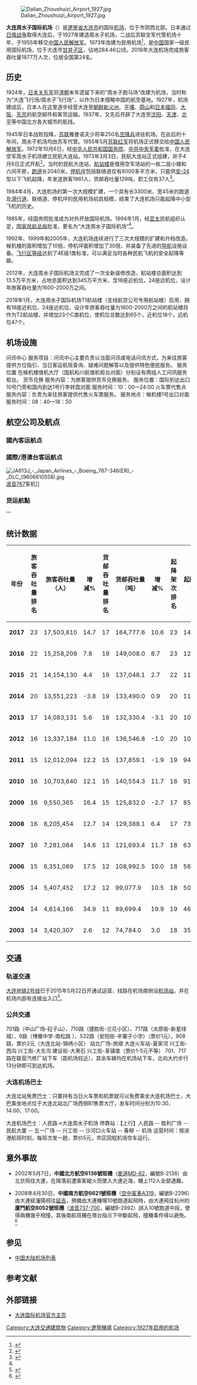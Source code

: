 {{Infobox airport
| name          = 大連周水子國際機場
| nativename    = Dalian International Airport
| logo          = DALIAN_INTERNATIONAL_AIRPORT.jpg
| image         = Dalian Airport.jpg
| type          = 民用
| owner-oper    = 大连国际机场集团有限公司
| hub           = {{flagicon|CHN}} [[大连航空|大连航空]]
| focus_city    = {{flagicon|CHN}} [[中国南方航空|中国南方航空]]<br />{{flagicon|CHN}} [[海南航空|海南航空]]<br />{{flagicon|CHN}} [[天津航空|天津航空]]
| opened        = 1982年
| city-served   = [[辽宁省|辽宁省]][[大连市|大连市]]
| location      = {{CHN}}辽宁省大连市[[甘井子区|甘井子区]]
| distance_to_city = 
| elevation-m   = 33
| coordinates   = {{coord|38|57|56|N|121|32|18|E|type:airport|display=it}}
| pushpin_map   = China
| pushpin_label = DLC/ZYTL
| pushpin_map_caption = 機場在中國位置
| pushpin_mapsize = 250
| IATA          = DLC
| ICAO          = ZYTL
| image_map_caption = 机场平面图
| image_map     = File:ZYTL-1.pdf
| website       = {{URL|http://www.dlairport.com/}}
| r1-number     = 10/28
| r1-length-f   = 10,827
| r1-length-m   = 3,300
| r1-surface    = 混凝土
| stat-year     = 2016
| stat1-header  = 乘客量（人）
| stat1-data    = 15258209
| stat2-data    = 127680
| stat2-header  = 起降架次（次）
}}
{{Infobox border port
| name                     = 大连空运口岸
| photo                    = 
| country                  = {{PRC}}
| location                 = [[辽宁省|辽宁省]][[大连市|大连市]][[甘井子区|甘井子区]]
| type                     = 国家一类航空口岸
| border_guard             = 辽宁出入境边防检查总站<br />大连周水子出入境边防检查站
| customs                  = [[大连海关|大连海关]]
| opened                   = 1985年
| stat_import-export_value = 
| stat_passenger           = 156.40万人
| stat_cargo               = 3.50万吨
| stat_vehicle             = 
| stat_year                = 2016<ref name="口岸年鉴2017">{{cite book |author1=国家口岸管理办公室 |author2=中国口岸协会 |title=《中国口岸年鉴2017》 |location=[[北京市|北京]] |publisher=[[中国海关出版社|中国海关出版社]] |date=2017年12月 |page=148 |isbn=978-7-5175-0240-1}}</ref>
}}
[[File:Dalian_Zhoushuizi_Airport_1927.jpg|thumb]]

'''大连周水子国际机场'''（{{airport codes|DLC|ZYTL}}）是[[遼寧省|遼寧省]][[大连市|大连市]]的国际[[机场|机场]]，位于市郊西北部。日本通过[[日俄战争|日俄战争]]取得大连后，于1927年建造周水子机场，二战后苏联空军代管机场十年，于1955年移交[[中国人民解放军|中国人民解放军]]。1973年改建为民用机场<ref name=xinhua>{{cite web |url=http://news.xinhuanet.com/air/2015-01/19/c_127398235.htm |title=大连周水子机场“前世今生” 跑马场到国际机场 |date=2015-01-19 |publisher=中国民航网 |access-date=2016-01-29 |archive-date=2017-01-10 |archive-url=https://web.archive.org/web/20170110031623/http://news.xinhuanet.com/air/2015-01/19/c_127398235.htm }}</ref>，是[[中国|中国]]国家一级民用国际机场，位于大连市[[甘井子区|甘井子区]]，佔地284.46公顷。2018年大连机场完成旅客吞吐量1877万人次，位居全国第24名。

== 历史 ==
1924年，[[日本关东军|日本关东军]]将[[清朝|清朝]]末年遗留下来的“周水子跑马场”改建为机场，当时称为“大连飞行场/周水子飞行场”，以作为日本侵略中国的航空基地。1927年，机场建成后，日本人在这里逐步经营大连至[[朝鲜总督府|朝鲜]][[新义州|新义州]]、[[平壤|平壤]]、[[蔚山|蔚山]]和[[日本|日本]][[福冈市|福冈]]、[[大阪市|大阪]]、[[东京|东京]]的航空邮件和客货运输。1937年，又先后开辟了大连至[[沈阳|沈阳]]、[[天津|天津]]、[[北平|北平]]等中国北方各大城市的航线。

1945年日本战败投降，[[苏联|苏联]]雅曼诺夫少将率250名[[空降兵|空降兵]]进驻机场。在此后的十年间，周水子机场均由苏军代管。1955年5月[[苏联红军|苏联红军]]将机场正式移交给[[中国人民解放军|中国人民解放军]]。1972年10月6日，经[[中华人民共和国国务院|中华人民共和国国务院]]、[[中共中央军委|中共中央军委]]批准，在大连空军周水子机场建立民航大连站。1973年3月3日，民航大连站正式组建，并于4月6日正式开航<ref name="dla">{{cite web |title=大连机场简介 |url=https://www.dlairport.com/jcjj.html |publisher=大连国际机场 |accessdate=2022-04-03 |archive-date=2022-01-20 |archive-url=https://web.archive.org/web/20220120101302/https://www.dlairport.com/jcjj.html }}</ref>。当时的民航大连站，[[航站楼|航站楼]]是借用空军场站的一栋二层小楼和六间平房，[[跑道|跑道]]长2040米，[[停机坪|停机坪]]包括联络道仅有8000多平方米，只能供[[安-24|安-24]]型以下飞机起降，年发送旅客1961人，货邮吞吐量129吨，职工仅有37人<ref>{{cite web|title=大连周水子机场“前世今生” 跑马场到国际机场|url=http://news.xinhuanet.com/air/2015-01/19/c_127398235.htm|publisher=新华网|date=2015-01-19|access-date=2016-01-29|archive-date=2017-01-10|archive-url=https://web.archive.org/web/20170110031623/http://news.xinhuanet.com/air/2015-01/19/c_127398235.htm}}</ref>。

1984年4月，大连机场的第一次大规模扩建，一个具有长3300米、宽45米的跑道及[[滑行道|滑行道]]、联络道、停机坪的民用机场初具规模，结束了大连机场只能起降中小型飞机的历史。

1985年，经国务院批准成为对外开放国际机场。1994年1月，经[[亚太|亚太]]民航组织认定，[[国家民航总局|国家民航总局]]批准，更名为“大连周水子国际机场”<ref name="dla"/>。

1992年、1999年和2005年，大连机场连续进行了三次大规模的扩建和升档改造。候机楼的面积增加了10倍，停机坪面积增加了30倍，并装备了先进的[[导航|导航]]设施设备。[[飞行区等级|飞行区等级]]达到了4E级1类标准，可以满足当时各种民航飞机的安全起降等級。

2012年，大连周水子国际机场又完成了一次全新装修改造，航站楼总面积达到13.5万平方米，占地总面积达到345万平方米，含18座近机位，24座远机位，设计年旅客吞吐量为1600-2000万之间。

2018年1月，大连周水子国际机场T1航站楼（支线航空公司专用航站楼）启用，拥有18座近机位、24座远机位、设计年旅客吞吐量为1600-2000万之间的航站楼将作为T2航站楼，并增加23个C类机位，使机位总数达到65个，近机位18个，远机位47个。

== 机场设施 ==
问讯中心
服务项目：问讯中心主要负责以当面问讯或电话问讯方式，为来往旅客提供方位指引、当日客运航班查询、疑难问题解答以及提供特色便民服务。
服务位置
在候机楼值机大厅（国航和川航值机柜台对面）分别设有两组人工问讯服务柜台。
货币兑换
服务内容：为旅客提供货币兑换服务。
服务位置：国际到达出口10号门旁和国内到达1号行李转盘对面
服务时间：10：00—24:00
火车票代售点
服务内容：负责为来往旅客提供代售火车票服务。
服务地点：候机楼1号出口对面
服务时间：08：40—18：50

==航空公司及航点==
=== 國內客运航点 ===
{{Airport-dest-list
| {{nowrap|{{flagicon|CHN}} [[中國南方航空|中國南方航空]]}}|[[北京首都国际机场|北京/首都]]、[[天津滨海国际机场|天津]]、[[石家庄正定国际机场|石家庄]]、[[太原武宿机场|太原]]、[[延吉朝阳川机场|延吉]]、[[齐齐哈尔三家子机场|齐齐哈尔]]、[[大庆萨尔图机场|大庆]]、[[牡丹江海浪机场|牡丹江]]、[[上海浦东国际机场|上海/浦东]]、[[南京禄口国际机场|南京]]、 [[杭州萧山国际机场|杭州]]、 [[宁波栎社国际机场|宁波]]、 [[厦门高崎国际机场|厦门]]、[[南昌昌北国际机场|南昌]]、[[济南遥墙国际机场|济南]]、[[青岛胶东国际机场|青岛]]、[[郑州新郑机场|郑州]]、[[武汉天河国际机场|武汉]]、 [[长沙黄花国际机场|长沙]]、[[广州白云国际机场|广州]]、[[深圳宝安国际机场|深圳]]、[[梅县长岗岌机场|梅州]]、[[珠海金湾机场|珠海]]、[[海口美兰国际机场|海口]]、[[三亚凤凰国际机场|三亚]]、[[重庆江北国际机场|重庆]]、 [[成都双流国际机场|成都/双流]]、[[贵阳龙洞堡国际机场|贵阳]]、[[昆明长水国际机场|昆明]]、[[西安咸阳国际机场|西安]]、 [[兰州中川国际机场|兰州]]、[[西宁曹家堡机场|西宁]]、 [[银川河东国际机场|银川]]
| {{flagicon|CHN}} [[中国國際航空|中国國際航空]]|[[北京首都国际机场|北京/首都]]、[[天津滨海国际机场|天津]]、[[运城机场|运城]]、[[上海浦东国际机场|上海/浦东]]、[[南京禄口国际机场|南京]]、[[杭州萧山国际机场|杭州]]、[[青岛胶东国际机场|青岛]]、[[郑州新郑机场|郑州]]、[[长沙黄花国际机场|长沙]]、[[广州白云国际机场|广州]]、[[深圳宝安国际机场|深圳]]、 [[成都双流国际机场|成都/双流]]、[[成都天府国际机场|成都/天府]]、[[昆明长水国际机场|昆明]]、[[西安咸阳国际机场|西安]]、[[桂林两江国际机场|桂林]]、[[银川河东国际机场|银川]]
| {{flagicon|CHN}} [[中国东方航空|中国东方航空]]| [[北京首都国际机场|北京/首都]]、[[常州奔牛国际机场|常州]]、[[朝阳机场|朝阳]]、[[重庆江北国际机场|重庆]]、[[福州长乐国际机场|福州]]、[[哈尔滨太平国际机场|哈尔滨]]、[[汉中城固机场|汉中]]、[[呼伦贝尔海拉尔机场|海拉尔]]、[[淮安涟水机场|淮安]]、[[昆明长水国际机场|昆明]]、[[洛阳北郊机场|洛阳]]、[[南京禄口国际机场|南京]]、[[南宁吴圩国际机场|南宁]]、[[宁波栎社国际机场|宁波]]、[[青岛胶东国际机场|青岛]]、[[三亚凤凰国际机场|三亚]]、[[上海浦东国际机场|上海/浦东]]、[[无锡硕放机场|无锡/蘇州]]、[[西安咸阳国际机场|西安]]、[[厦门高崎国际机场|厦门]]、[[伊春林都机场|伊春]]、[[郑州新郑机场|郑州]]、[[昆明长水国际机场|昆明]]（經停[[黃山屯溪國際機場|黃山]]）
| {{flagicon|CHN}} [[海南航空|海南航空]]|[[北京首都国际机场|北京/首都]]、[[天津滨海国际机场|天津]]、[[太原武宿机场|太原]]、[[佳木斯东郊机场|佳木斯]]、[[上海浦东国际机场|上海/浦东]]、 [[南京禄口国际机场|南京]]、[[福州长乐国际机场|福州]]、[[潍坊机场|潍坊]]、[[郑州新郑机场|郑州]]、[[武汉天河国际机场|武汉]]、[[长沙黄花国际机场|长沙]]、[[广州白云国际机场|广州]]、[[深圳宝安国际机场|深圳]]、[[珠海金湾机场|珠海]]、[[贵阳龙洞堡国际机场|贵阳]]、[[西安咸阳国际机场|西安]]、[[兰州中川国际机场|兰州]]、[[银川河东国际机场|银川]]
| {{flagicon|CHN}} [[厦门航空|厦门航空]]|[[天津滨海国际机场|天津]]、[[上海浦东国际机场|上海/浦东]]、[[南京禄口国际机场|南京]]、[[杭州萧山国际机场|杭州]]、[[宁波栎社国际机场|宁波]]、[[福州长乐国际机场|福州]]、[[厦门高崎国际机场|厦门]]（經停[[杭州蕭山國際機場|杭州]]/[[淮安涟水国际机场|淮安]]）、[[泉州晋江国际机场|泉州]]、[[济南遥墙国际机场|济南]]、[[青岛胶东国际机场|青岛]]、[[长沙黄花国际机场|长沙]]、[[西宁曹家堡机场|西宁]]、[[银川河东国际机场|银川]]
| {{flagicon|CHN}} [[深圳航空|深圳航空]]| [[无锡硕放机场|无锡/蘇州]]、[[南京禄口国际机场|南京]]、[[扬州泰州国际机场|扬州]]、[[南通兴东国际机场|南通]]、[[福州长乐国际机场|福州]]、[[济南遥墙国际机场|济南]]、[[郑州新郑机场|郑州]]、[[长沙黄花国际机场|长沙]]、[[广州白云国际机场|广州]]、[[深圳宝安国际机场|深圳]]、[[南宁吴圩国际机场|南宁]]、[[重庆江北国际机场|重庆]]、[[昆明长水国际机场|昆明]]、[[贵阳龙洞堡国际机场|贵阳]]
| {{flagicon|CHN}} [[天津航空|天津航空]]|[[天津滨海国际机场|天津]]、[[呼和浩特白塔国际机场|呼和浩特]]、[[包头机场|包头]]、[[杭州萧山国际机场|杭州]]、[[赤峰玉龙机场|赤峰]]、 [[上海浦东国际机场|上海/浦东]]、[[南京禄口国际机场|南京]]、[[温州龙湾国际机场|温州]]、[[青岛胶东国际机场|青岛]]、[[烟台蓬萊國際机场|烟台]]、[[威海大水泊国际机场|威海]]、[[临沂机场|临沂]]、 [[西安咸阳国际机场|西安]]、[[呼伦贝尔海拉尔机场|海拉尔]]
| {{flagicon|CHN}} [[春秋航空|春秋航空]]|[[洛阳北郊机场|洛阳]]、[[上海浦东国际机场|上海/浦东]]、[[石家庄正定国际机场|石家庄]]、[[常州奔牛国际机场|常州]]
| {{flagicon|CHN}} [[山东航空|山东航空]]|[[盐城南洋机场|盐城]]、[[杭州萧山国际机场|杭州]]、[[温州龙湾国际机场|温州]]、[[厦门高崎国际机场|厦门]]（經停[[杭州蕭山國際機場|杭州]]）、[[济南遥墙国际机场|济南]]、[[青岛胶东国际机场|青岛]]、 [[南宁吴圩国际机场|南宁]]、[[重庆江北国际机场|重庆]]、[[贵阳龙洞堡国际机场|贵阳]]
| {{flagicon|CHN}} [[华夏航空|华夏航空]]|[[天津滨海国际机场|天津]]、[[呼和浩特白塔国际机场|呼和浩特]]、[[包头机场|包头]]、[[杭州萧山国际机场|杭州]]、[[东营胜利机场|东营]]、[[济宁曲阜机场|济宁]]、[[威海大水泊国际机场|威海]]、[[南阳机场|南阳]]、[[重庆江北国际机场|重庆]]、[[西安咸阳国际机场|西安]]、[[兰州中川国际机场|兰州]]、[[西宁曹家堡机场|西宁]]、[[乌鲁木齐地窝堡国际机场|乌鲁木齐]]、[[鸡西兴凯湖机场|鸡西]]
| {{flagicon|CHN}} [[上海航空|上海航空]]|[[上海浦东国际机场|上海/浦东]]、[[日照山字河机场|日照]]
| {{flagicon|CHN}} [[吉祥航空|吉祥航空]]|[[上海浦东国际机场|上海/浦东]]、[[南京禄口国际机场|南京]]、[[温州龙湾国际机场|温州]]、[[张家界荷花国际机场|张家界]]、[[三亚凤凰国际机场|三亚]]
| {{flagicon|CHN}} [[瑞丽航空|瑞丽航空]]|[[太原武宿机场|太原]]、[[昆明长水国际机场|昆明]]
| {{flagicon|CHN}} [[四川航空|四川航空]]|[[徐州观音国际机场|徐州]]、[[杭州萧山国际机场|杭州]]、[[济南遥墙国际机场|济南]]、[[重庆江北国际机场|重庆]]、[[成都天府国际机场|成都/天府]]
| {{flagicon|CHN}} [[金鹏航空_(中国)|金鹏航空]]|[[连云港白塔埠机场|连云港]]
| {{flagicon|CHN}} [[东海航空|东海航空]]|[[连云港白塔埠机场|连云港]]、[[宁波栎社国际机场|宁波]]、[[郑州新郑机场|郑州]]
| {{flagicon|CHN}} [[长安航空|长安航空]]|[[连云港白塔埠机场|连云港]]
| {{flagicon|CHN}} [[长龙航空|长龙航空]]|[[杭州萧山国际机场|杭州]]、[[邯郸机场|邯郸]]
| {{flagicon|CHN}} [[首都航空|首都航空]]|[[杭州萧山国际机场|杭州]]、[[武汉天河国际机场|武汉]]、[[海口美兰国际机场|海口]]、[[三亚凤凰国际机场|三亚]]
| {{flagicon|CHN}} [[奥凯航空|奥凯航空]]|[[太原武宿机场|太原]]、[[长沙黄花国际机场|长沙]]
| {{flagicon|CHN}} [[成都航空|成都航空]]|[[济宁曲阜机场|济宁]]、[[成都天府国际机场|成都/天府]]、[[杭州萧山国际机场|杭州]]
| {{flagicon|CHN}} [[中国联合航空|中国联合航空]]|[[北京大興國際機場|北京/大興]]
| {{flagicon|CHN}} [[江西航空|江西航空]]|[[南昌昌北国际机场|南昌]]
| {{flagicon|CHN}} [[幸福航空|幸福航空]]|[[烟台蓬萊國際机场|烟台]]
| {{flagicon|CHN}} [[祥鹏航空|祥鹏航空]]|[[武汉天河国际机场|武汉]]、[[昆明长水国际机场|昆明]]
| {{flagicon|CHN}} [[桂林航空|桂林航空]]|[[桂林两江国际机场|桂林]]、[[唐山三女河机场|唐山]]
| {{flagicon|CHN}} [[九元航空|九元航空]]|[[广州白云国际机场|广州]]、[[温州龙湾国际机场|温州]]
| {{flagicon|CHN}} [[昆明航空|昆明航空]]|[[昆明长水国际机场|昆明]]、[[西安咸阳国际机场|西安]]
| {{flagicon|CHN}} [[中国飞龙专业航空|飞龙专业航空]]|[[长海大长山岛机场|长海]]
}}

=== 國際/港澳台客运航点 ===
[[File:JA613J_-_Japan_Airlines_-_Boeing_767-346(ER)_-_DLC_(9606610558).jpg|thumb]][[波音767|波音767]]客机]]
{{Airport-dest-list
| {{flagicon|JPN}} [[日本航空|日本航空]]|[[成田國際機場|東京/成田]]
|{{flagicon|KOR}} [[大韓航空|大韓航空]]|[[仁川國際機場|首爾/仁川]]
}}

=== 货运航點===
{{airport-dest-list
| {{flagicon|CHN}} [[中国邮政航空|中国邮政航空]] | 济南、南京、杭州、深圳、沈阳、天津、}首尔仁川
| {{flagicon|JPN}} [[全日空航空|全日空航空]] | 天津、大阪、东京-成田
| {{flagicon|ARE}} [[阿联酋航空|阿联酋航空]] | 迪拜（包机）
| {{flagicon|RUS}} [[安东诺夫货运航空|安东诺夫货运航空]] | 新西伯利亚（包机）
| {{flagicon|IND}} [[印度空军|印度空军]] | 昆明（包机）、德里
}}'''

==统计数据==
{| class="wikitable"
|-
! 年份 !! 旅客吞吐量排名 !! 旅客吞吐量（人） !! 增减% !! 货邮吞吐量排名 !! 货邮吞吐量（吨） !! 增减% !! 起降架次排名 !! 起降架次（次）!! 增减%
|-
|'''2017'''
|23
|17,503,810
|14.7
|17
|164,777.6
|10.6
|23
|141,428
|10.8
|-
|'''2016'''
|22
|15,258,209
|7.8
|19
|149,008.0
|8.7
|23
|127,680
|8.4
|-
| '''2015''' || 21 || 14,154,130 || 4.4 || 19 || 137,048.1 || 2.7 || 22 || 117,794 || 2.2
|-
| '''2014''' || 20 || 13,551,223 || -3.8 || 19 || 133,490.0 || 0.9 || 20 || 115,284 || 7.0
|-
| '''2013''' || 17 || 14,083,131 || 5.6 || 18 || 132,330.4 || -3.1 || 20 || 107,709 || 7.5
|-
| '''2012''' || 16 || 13,337,184 || 11.0 || 16 || 136,546.8 || -1.0 || 20 || 100,231 || 6.2
|-
| '''2011''' || 15 || 12,012,094 || 12.2 || 15 || 137,859.1 || -1.9 || 19 || 94,344 || 3.0
|-
| '''2010''' || 16 || 10,703,640 || 12.1 || 15 || 140,554.3 || 11.7 || 18 || 91,628 || 7.3
|-
| '''2009''' || 16 || 9,550,365 || 16.4 || 15 || 125,832.0 || -2.7 || 17 || 85,390 || 16.8
|-
| '''2008''' || 16 || 8,205,454 || 12.7 || 14 || 129,388.1 || 6.4 || 17 || 73,082 || 15.2
|-
| '''2007''' || 16 || 7,281,084 || 14.6 || 13 || 121,693.4 || 11.7 || 18 || 63,416 || 12.5
|-
| '''2006''' || 15 || 6,351,089 || 17.5 || 12 || 108,992.5 || 10.0 || 18 || 56,374 || 11.9
|-
|'''2005'''
|14
|5,407,452
|17.2
|12
|99,077.9
|10.5
|18
|50,387
|8.2
|-
|'''2004'''
|14
|4,614,166
|34.9
|11
|89,699.4
|19.9
|19
|46,554
|32.1
|-
|'''2003'''
|14
|3,420,307
|2.6
|12
|74,784.0
|3.0
|18
|35,248
| -6.1
|}
{{机场统计|iata=DLC|titre=大连周水子国际机场年客运量}}

==交通==
===轨道交通===
[[大连地铁2号线|大连地铁2号线]]已于2015年5月22日开通试运营，线路在机场南侧设[[机场站_(大连市)|机场站]]，并在机场内部有连接出入口<ref>{{cite web | url=http://www.daliandaily.com.cn/newsdl/content/2011-12/15/content_225730.htm | title=地铁预计2014年开通 | publisher=大连新闻网 | date=2011-12-15 | accessdate=2012-01-05 | deadurl=yes | archiveurl=https://web.archive.org/web/20120110144333/http://www.daliandaily.com.cn/newsdl/content/2011-12/15/content_225730.htm | archivedate=2012-01-10 }}</ref>。

===公共交通===
701路（中山广场-砬子山）、710路（捷胜街-兰花小区）、717路（太原街-新星绿城）、9路（博雅中学-南松路 ）、532路（安阳街-辛寨子小学）（票价1元），908路，票价2元（大连北站-锦绣小区）
站北广场-旅顺  大连火车站-夏家河 兴工街-西沟 兴工街-大东沟  建设街-大黑石  兴工街-革镇堡（票价1-5元不等）
701、717路在联营汽修厂站下车（距机场较近），其余车辆均在机场站下车，北向大约步行13分钟即可到达机场。
===大连机场巴士===
大连北站免费巴士：只要持有当日火车票和机票就可以免费乘坐大连机场巴士，大巴乘坐地点位于大连北站北广场西侧B1售票大厅，发车时间分别为10:30、14:00、17:00。

大连机场巴士：人民路→大连周水子机场 停靠站：【上行】人民路 -- 胜利广场 -- 民航大厦 -- 五一广场 -- 兴工街 -- 沙河口火车站 -- 春柳 -- 机场    运营时间：按进港航班时刻，每班次发一趟，票价5元，市区回程机场空车运行。

==意外事故==
{{main|中国北方航空6136号班机空难}}
*2002年5月7日，'''中國北方航空6136號班機'''（[[麥道MD-80|麥道MD-82]]，編號B-2138）由北京飛往大連，在降落前遭乘客縱火而墜入大連近海，機上112人全部遇難。
{{main|2008年大连机场跑道入侵事故}}
*2008年4月30日，'''中國南方航空6621號班機'''（[[空中客车A320|空中客車A319]]，編號B-2296）由大連經瀋陽飛往[[延吉|延吉]]，預備由大連機場10號跑道起飛時，由大連飛往杭州的'''廈門航空8052號班機'''（[[波音737|波音737-700]]，編號B-2992）誤入10號跑道中段，使得兩機幾乎相撞，其後南航班機在塔台指示下中斷起飛，撞機事件得以避免。<ref>{{cite news|url=http://news.cctv.com/china/20080505/105965.shtml|title=厦航、南航飞机在大连机场发生飞行冲突|publisher=[[中国中央电视台|中央電視台]]|date=2008-05-05|accessdate=2014-02-16|archive-date=2020-10-29|archive-url=https://web.archive.org/web/20201029052004/http://news.cctv.com/china/20080505/105965.shtml}}</ref>

==参见==
*[[中国大陆机场列表|中国大陆机场列表]]

==参考文献==
{{reflist}}

==外部链接==
{{commonscat|Dalian Zhoushuizi International Airport}}
*[http://www.dlairport.com 大连国际机场官方主页] {{Wayback|url=http://www.dlairport.com/ |date=20050403120838 }}

{{中国民航枢纽}}
{{中華人民共和國國際機場}}
{{中华人民共和国国境口岸|航空}}

[[Category:大连交通建筑物|Category:大连交通建筑物]]
[[Category:遼寧機場|Category:遼寧機場]]
[[Category:1927年启用的机场|Category:1927年启用的机场]]